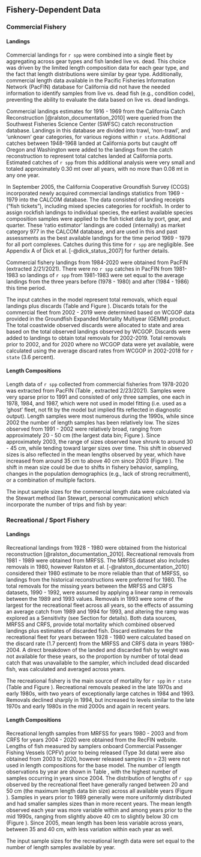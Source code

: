 ## Fishery-Dependent Data

### Commercial Fishery

#### Landings

Commercial landings for `r spp` were combined into a single fleet by aggregating across gear types and fish landed live vs. dead. This choice was driven by the limited length composition data for each gear type, and the fact that length distributions were similar by gear type. Additionally, commercial length data available in the Pacific Fisheries Information Network (PacFIN) database for California did not have the needed information to identify samples from live vs. dead fish (e.g., condition code), preventing the ability to evaluate the data based on live vs. dead landings. 

Commercial landings estimates for 1916 - 1969 from the California Catch Reconstruction [@ralston_documentation_2010] were queried from the Southwest Fisheries Science Center (SWFSC) catch reconstruction database. Landings in this database are divided into trawl, 'non-trawl', and 'unknown' gear categories, for various regions within `r state`. Additional catches between 1948-1968 landed at California ports but caught off Oregon and Washington were added to the landings from the catch reconstruction to represent total catches landed at California ports. Estimated catches of `r spp` from this additional analysis were very small and totaled approximately 0.30 mt over all years, with no more than 0.08 mt in any one year.

In September 2005, the California Cooperative Groundfish Survey (CCGS) incorporated newly acquired commercial landings statistics from 1969 - 1979 into the CALCOM database. The data consisted of landing receipts ("fish tickets"), including mixed species categories for rockfish. In order to assign rockfish landings to individual species, the earliest available species composition samples were applied to the fish ticket data by port, gear, and quarter. These 'ratio estimator' landings are coded (internally) as market category 977 in the CALCOM database, and are used in this and past assessments as the best available landings for the time period 1969 - 1979 for all port complexes. Catches during this time for `r spp` are negligible. See Appendix A of Dick et al. [-@dick_status_2007] for further details.

Commercial fishery landings from 1984-2020 were obtained from PacFIN (extracted 2/21/2021). There were no `r spp` catches in PacFIN from 1981-1983 so landings of `r spp` from 1981-1983 were set equal to the average landings from the three years before (1978 - 1980) and after (1984 - 1986) this time period. 

The input catches in the model represent total removals, which equal landings plus discards (Table \ref{tab:allcatches} and Figure \ref{fig:catch}). Discards totals for the commercial fleet from 2002 - 2019 were determined based on WCGOP data provided in the Groundfish Expanded Mortality Multiyear (GEMM) product. The total coastwide observed discards were allocated to state and area based on the total observed landings observed by WCGOP. Discards were added to landings to obtain total removals for 2002-2019. Total removals prior to 2002, and for 2020 where no WCGOP data were yet available, were calculated using the average discard rates from WCGOP in 2002-2018 for `r state` (3.6 percent).


#### Length Compositions 

Length data of `r spp` collected from commercial fisheries from 1978-2020 was extracted from PacFIN (Table \ref{tab:com-len-samps}, extracted 2/23/2021). Samples were very sparse prior to 1991 and consisted of only three samples, one each in 1978, 1984, and 1987, which were not used in model fitting (i.e. used as a 'ghost' fleet, not fit by the model but implied fits reflected in diagnostic output). Length samples were most numerous during the 1990s, while since 2002 the number of length samples has been relatively low. The sizes observed from 1991 - 2002 were relatively broad, ranging from approximately 20 - 50 cm (the largest data bin; Figure \ref{fig:com-len-data}). Since approximately 2003, the range of sizes observed have shrunk to around 30 - 45 cm, while tending toward larger sizes over time. This shift in observed sizes is also reflected in the mean lengths observed by year, which have increased from around 35 cm to above 40 cm since 2003 (Figure \ref{fig:mean-com-len-data}). The shift in mean size could be due to shifts in fishery behavior, sampling, changes in the population demographics (e.g., lack of strong recruitment), or a combination of multiple factors. 

The input sample sizes for the commercial length data were calculated via the Stewart method (Ian Stewart, personal communication) which incorporate the number of trips and fish by year:

\begin{centering}

Input effN = $N_{\text{trips}} + 0.138 * N_{\text{fish}}$ if $N_{\text{fish}}/N_{\text{trips}}$ is $<$ 44

Input effN = $7.06 * N_{\text{trips}}$ if $N_{\text{fish}}/N_{\text{trips}}$ is $\geq$ 44

\end{centering}


### Recreational / Sport Fishery

#### Landings

Recreational landings from 1928 - 1980 were obtained from the historical reconstruction [@ralston_documentation_2010]. Recreational removals from 1981 - 1989 were obtained from MRFSS. The MRFSS dataset also includes removals in 1980, however Ralston et al. [-@ralston_documentation_2010] considered their 1980 estimate to be more reliable than that of MRFSS, so landings from the historical reconstructions were preferred for 1980. The total removals for the missing years between the MRFSS and CRFS datasets, 1990 - 1992, were assumed by applying a linear ramp in removals between the 1989 and 1993 values. Removals in 1993 were some of the largest for the recreational fleet across all years, so the effects of assuming an average catch from 1989 and 1994 for 1993, and altering the ramp was explored as a Sensitivity (see Section \ref{sensitivity-analyses} for details). Both data sources, MRFSS and CRFS, provide total mortality which combined observed landings plus estimates of discarded fish. Discard estimates for the recreational fleet for years between 1928 - 1980 were calculated based on the discard rate (1.7 percent) from the MRFSS and CRFS data in years 1980-2004. A direct breakdown of the landed and discarded fish by weight was not available for these years, so the proportion by number of total dead catch that was unavailable to the sampler, which included dead discarded fish, was calculated and averaged across years.  

The recreational fishery is the main source of mortality for `r spp` in `r state` (Table \ref{tab:allcatches} and Figure \ref{fig:catch}). Recreational removals peaked in the late 1970s and early 1980s, with two years of exceptionally large catches in 1984 and 1993. Removals declined sharply in 1994, but increased to levels similar to the late 1970s and early 1980s in the mid 2000s and again in recent years. 


#### Length Compositions 

Recreational length samples from MRFSS for years 1980 - 2003 and from CRFS for years 2004 - 2020 were obtained from the RecFIN website. Lengths of fish measured by samplers onboard Commercial Passenger Fishing Vessels (CPFV) prior to being released (Type 3d data) were also obtained from 2003 to 2020, however released samples (n = 23) were not used in length compositions for the base model. The number of length observations by year are shown in Table \ref{tab:len-samps}, with the highest number of samples occurring in years since 2004. The distribution of lengths of `r spp` observed by the recreational fleet have generally ranged between 20 and 50 cm (the maximum length data bin size) across all available years (Figure \ref{fig:rec-len-data}). Samples in years prior to 1989 generally were more uniformly distributed and had smaller samples sizes than in more recent years. The mean length observed each year was more variable within and among years prior to the mid 1990s, ranging from slightly above 40 cm to slightly below 30 cm (Figure \ref{fig:mean-rec-len-data}). Since 2005, mean length has been less variable across years, between 35 and 40 cm, with less variation within each year as well.

The input sample sizes for the recreational length data were set equal to the number of length samples available by year. 
